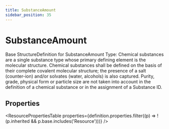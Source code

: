 ```yaml
---
title: SubstanceAmount
sidebar_position: 35
---
```



# SubstanceAmount

Base <Link to="/docs/api/fhir/resources/structuredefinition">StructureDefinition</Link> for <Link to="/docs/api/fhir/datatypes/substanceamount">SubstanceAmount</Link> Type: Chemical substances are a single substance type whose primary defining element is the molecular structure. Chemical substances shall be defined on the basis of their complete covalent molecular structure; the presence of a salt (counter-ion) and/or solvates (water, alcohols) is also captured. Purity, grade, physical form or particle size are not taken into account in the definition of a chemical substance or in the assignment of a <Link to="/docs/api/fhir/resources/substance">Substance</Link> ID.

<Tabs queryString="section">
  <TabItem value="schema" label="Schema" default>

## Properties

<ResourcePropertiesTable
  properties={definition.properties.filter((p) => !(p.inherited && p.base.includes('Resource')))}
/>

  </TabItem>

</Tabs>
